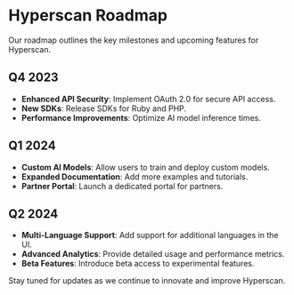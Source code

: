# Hyperscan Roadmap

Our roadmap outlines the key milestones and upcoming features for Hyperscan.

## Q4 2023

- **Enhanced API Security**: Implement OAuth 2.0 for secure API access.
- **New SDKs**: Release SDKs for Ruby and PHP.
- **Performance Improvements**: Optimize AI model inference times.

## Q1 2024

- **Custom AI Models**: Allow users to train and deploy custom models.
- **Expanded Documentation**: Add more examples and tutorials.
- **Partner Portal**: Launch a dedicated portal for partners.

## Q2 2024

- **Multi-Language Support**: Add support for additional languages in the UI.
- **Advanced Analytics**: Provide detailed usage and performance metrics.
- **Beta Features**: Introduce beta access to experimental features.

Stay tuned for updates as we continue to innovate and improve Hyperscan.
